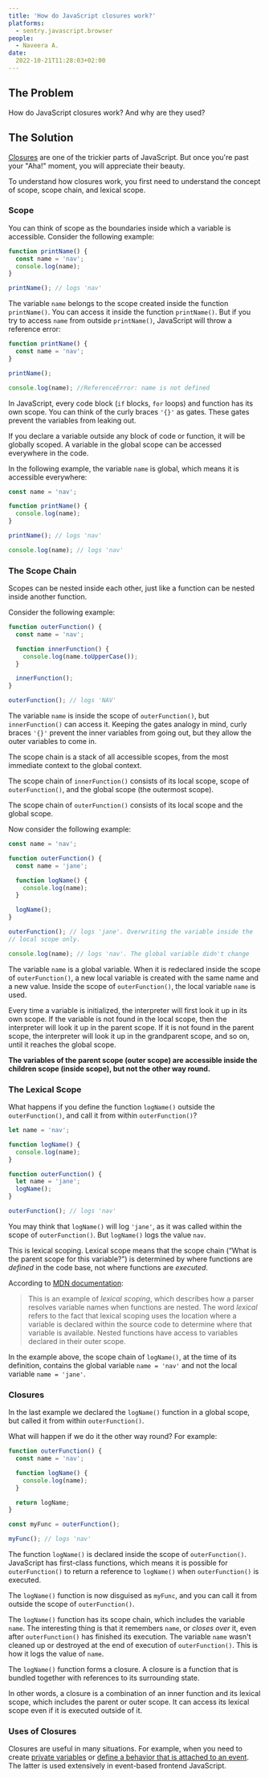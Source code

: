 ```yaml
---
title: 'How do JavaScript closures work?'
platforms:
  - sentry.javascript.browser
people:
  - Naveera A.
date:
  2022-10-21T11:28:03+02:00
---
```


## The Problem

How do JavaScript closures work? And why are they used?

## The Solution

[Closures](https://developer.mozilla.org/en-US/docs/Web/JavaScript/Closures) are one of the trickier parts of JavaScript. But once you're past your "Aha!" moment, you will appreciate their beauty.

To understand how closures work, you first need to understand the concept of scope, scope chain, and lexical scope.

### Scope

You can think of scope as the boundaries inside which a variable is accessible. Consider the following example:

```javascript
function printName() {
  const name = 'nav';
  console.log(name);
}

printName(); // logs 'nav'
```

The variable `name` belongs to the scope created inside the function `printName()`. You can access it inside the function `printName()`. But if you try to access `name` from outside `printName()`, JavaScript will throw a reference error:

```javascript
function printName() {
  const name = 'nav';
}

printName();

console.log(name); //ReferenceError: name is not defined
```

In JavaScript, every code block (`if` blocks, `for` loops) and function has its own scope. You can think of the curly braces `'{}'` as gates. These gates prevent the variables from leaking out.

If you declare a variable outside any block of code or function, it will be globally scoped. A variable in the global scope can be accessed everywhere in the code.

In the following example, the variable `name` is global, which means it is accessible everywhere:

```javascript
const name = 'nav';

function printName() {
  console.log(name);
}

printName(); // logs 'nav'

console.log(name); // logs 'nav'
```

### The Scope Chain

Scopes can be nested inside each other, just like a function can be nested inside another function.

Consider the following example:

```javascript
function outerFunction() {
  const name = 'nav';

  function innerFunction() {
    console.log(name.toUpperCase());
  }

  innerFunction();
}

outerFunction(); // logs 'NAV'
```

The variable `name` is inside the scope of `outerFunction()`, but `innerFunction()` can access it. Keeping the gates analogy in mind, curly braces `'{}'` prevent the inner variables from going out, but they allow the outer variables to come in.

The scope chain is a stack of all accessible scopes, from the most immediate context to the global context.

The scope chain of `innerFunction()` consists of its local scope, scope of `outerFunction()`, and the global scope (the outermost scope).

The scope chain of `outerFunction()` consists of its local scope and the global scope.

Now consider the following example:

```javascript
const name = 'nav';

function outerFunction() {
  const name = 'jane';

  function logName() {
    console.log(name);
  }

  logName();
}

outerFunction(); // logs 'jane'. Overwriting the variable inside the
// local scope only.

console.log(name); // logs 'nav'. The global variable didn't change
```

The variable `name` is a global variable. When it is redeclared inside the scope of `outerFunction()`, a new local variable is created with the same name and a new value. Inside the scope of `outerFunction()`, the local variable `name` is used.

Every time a variable is initialized, the interpreter will first look it up in its own scope. If the variable is not found in the local scope, then the interpreter will look it up in the parent scope. If it is not found in the parent scope, the interpreter will look it up in the grandparent scope, and so on, until it reaches the global scope.

**The variables of the parent scope (outer scope) are accessible inside the children scope (inside scope), but not the other way round.**

### The Lexical Scope

What happens if you define the function `logName()` outside the `outerFunction()`, and call it from within `outerFunction()`?

```javascript
let name = 'nav';

function logName() {
  console.log(name);
}

function outerFunction() {
  let name = 'jane';
  logName();
}

outerFunction(); // logs 'nav'
```

You may think that `logName()` will log `'jane'`, as it was called within the scope of `outerFunction()`. But `logName()` logs the value `nav`.

This is lexical scoping. Lexical scope means that the scope chain (“What is the parent scope for this variable?”) is determined by where functions are _defined_ in the code base, not where functions are _executed_.

According to [MDN documentation](https://developer.mozilla.org/en-US/docs/Web/JavaScript/Closures):

> This is an example of _lexical_ _scoping_, which describes how a parser resolves variable names when functions are nested. The word _lexical_ refers to the fact that lexical scoping uses the location where a variable is declared within the source code to determine where that variable is available. Nested functions have access to variables declared in their outer scope.

In the example above, the scope chain of `logName()`, at the time of its definition, contains the global variable `name = 'nav'` and not the local variable `name = 'jane'`.

### Closures

In the last example we declared the `logName()` function in a global scope, but called it from within `outerFunction()`.

What will happen if we do it the other way round? For example:

```javascript
function outerFunction() {
  const name = 'nav';

  function logName() {
    console.log(name);
  }

  return logName;
}

const myFunc = outerFunction();

myFunc(); // logs 'nav'
```

The function `logName()` is declared inside the scope of `outerFunction()`. JavaScript has first-class functions, which means it is possible for `outerFunction()` to return a reference to `logName()` when `outerFunction()` is executed.

The `logName()` function is now disguised as `myFunc`, and you can call it from outside the scope of `outerFunction()`.

The `logName()` function has its scope chain, which includes the variable `name`. The interesting thing is that it remembers `name`, or _closes over_ it, even after `outerFunction()` has finished its execution. The variable `name` wasn't cleaned up or destroyed at the end of execution of `outerFunction()`. This is how it logs the value of `name`.

The `logName()` function forms a closure. A closure is a function that is bundled together with references to its surrounding state.

In other words, a closure is a combination of an inner function and its lexical scope, which includes the parent or outer scope. It can access its lexical scope even if it is executed outside of it.

### Uses of Closures

Closures are useful in many situations. For example, when you need to create [private variables](https://www.w3schools.com/js/js_function_closures.asp) or [define a behavior that is attached to an event](https://developer.mozilla.org/en-US/docs/Web/JavaScript/Closures#practical_closures). The latter is used extensively in event-based frontend JavaScript.
